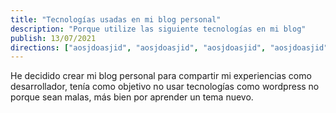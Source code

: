 ```yaml
---
title: "Tecnologías usadas en mi blog personal"
description: "Porque utilize las siguiente tecnologías en mi blog"
publish: 13/07/2021
directions: ["aosjdoasjid", "aosjdoasjid", "aosjdoasjid", "aosjdoasjid"]
---
```


<Paragraph>
  He decidido crear mi blog personal para compartir mi experiencias como
  desarrollador, tenía como objetivo no usar tecnologías como wordpress no
  porque sean malas, más bien por aprender un tema nuevo.
</Paragraph>

<Title title="Objetivos para la creación de mi blog" />
<Paragraph>1. Usar NextJS como tecnología principal</Paragraph>
<Paragraph>2. Una facil gestión para próximas publicaciones"</Paragraph>

<Title title="ReactJS" />
<Paragraph>
  Esta biblioteca de javascript nos permite crear interfaces de usuario basado
  en un concepto que se lo conoce como compocisión, para mi esta es la mejor
  caracteristica de la biblioteca debido a que me ayudo a planificar la creación
  de componentes en base a un objetivo sacandole el mayor provecho a la
  tecnología.
</Paragraph>
<Title title="Nextjs" />
<Paragraph>
  Como bien lo indica su documentación oficial, NextJS es el framework de React
  que potencia todos los beneficios que ofrece esta biblioteca dandonos
  funcionalidas geniales como la generación estática o la generación de html del
  lado del servidor. NextJS es genial y es mi tecnología favorita en 2021.
</Paragraph>

<Title title="TailwindCss" />
<Paragraph>
  TailwindCss es un framework de css que esta enfocado principalmente en
  brindarnos clases pre-escritas para agilizar el tiempo de desarrollo, en lo
  personal me ha gustado mucho tailwindcss, permite una amplia customización y
  me permite agilizar el proceso de maquetación de un sitio web.
</Paragraph>

<Title title="MDX" />
<Paragraph>
  Buscando en el ecosistema sobre tecnologías que permitán escribir texto plano
  y reutilizar ese mismo archivo para diferentes propósitos me encontre con
  Markdown que es un lenguaje de marcado que tiene como objetivo conseguir la
  máxima legibilidad usando una sintáxis más sencilla.
</Paragraph>
<Paragraph>
  MDX es un formato que combina markdown y la sistáxis de JSX, esto nos permite
  utilizar componentes de react y renderizarlos facilmente.
</Paragraph>
